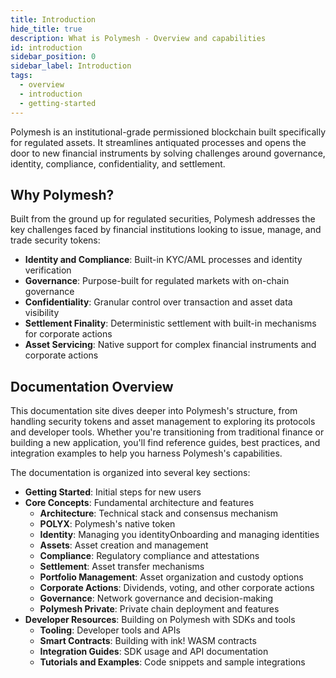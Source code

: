 ```yaml
---
title: Introduction
hide_title: true
description: What is Polymesh - Overview and capabilities
id: introduction
sidebar_position: 0
sidebar_label: Introduction
tags:
  - overview
  - introduction
  - getting-started
---
```



<div style={{ maxWidth: '500px', margin: 'auto', marginBottom: '2rem' }}>
  <PolymeshSvg height="62px" width="100%" />
</div>

Polymesh is an institutional-grade permissioned blockchain built specifically for regulated assets. It streamlines antiquated processes and opens the door to new financial instruments by solving challenges around governance, identity, compliance, confidentiality, and settlement.

## Why Polymesh?

Built from the ground up for regulated securities, Polymesh addresses the key challenges faced by financial institutions looking to issue, manage, and trade security tokens:

- **Identity and Compliance**: Built-in KYC/AML processes and identity verification
- **Governance**: Purpose-built for regulated markets with on-chain governance
- **Confidentiality**: Granular control over transaction and asset data visibility
- **Settlement Finality**: Deterministic settlement with built-in mechanisms for corporate actions
- **Asset Servicing**: Native support for complex financial instruments and corporate actions

## Documentation Overview

This documentation site dives deeper into Polymesh's structure, from handling security tokens and asset management to exploring its protocols and developer tools. Whether you're transitioning from traditional finance or building a new application, you'll find reference guides, best practices, and integration examples to help you harness Polymesh's capabilities.

The documentation is organized into several key sections:

- **Getting Started**: Initial steps for new users
- **Core Concepts**: Fundamental architecture and features
  - **Architecture**: Technical stack and consensus mechanism
  - **POLYX**: Polymesh's native token
  - **Identity**: Managing you identityOnboarding and managing identities
  - **Assets**: Asset creation and management
  - **Compliance**: Regulatory compliance and attestations
  - **Settlement**: Asset transfer mechanisms
  - **Portfolio Management**: Asset organization and custody options
  - **Corporate Actions**: Dividends, voting, and other corporate actions
  - **Governance**: Network governance and decision-making
  - **Polymesh Private**: Private chain deployment and features
- **Developer Resources**: Building on Polymesh with SDKs and tools
  - **Tooling**: Developer tools and APIs
  - **Smart Contracts**: Building with ink! WASM contracts
  - **Integration Guides**: SDK usage and API documentation
  - **Tutorials and Examples**: Code snippets and sample integrations

<ActionCardWrapper title="Dive in to Polymesh">
  <ActionCard
    href="getting-started"
    text="Get Started"
    desc="Get an Polymesh Wallet and onboard to Polymesh."
  />
  <ActionCard
    href="core-concepts"
    text="Learn Core Concepts"
    desc="Understand Polymesh fundamentals."
  />
  <ActionCard
    href="development"
    showDevSign="true"
    text="Developer Resources"
    desc="Access SDKs, examples, and integration guides for building on Polymesh."
  />
</ActionCardWrapper>
